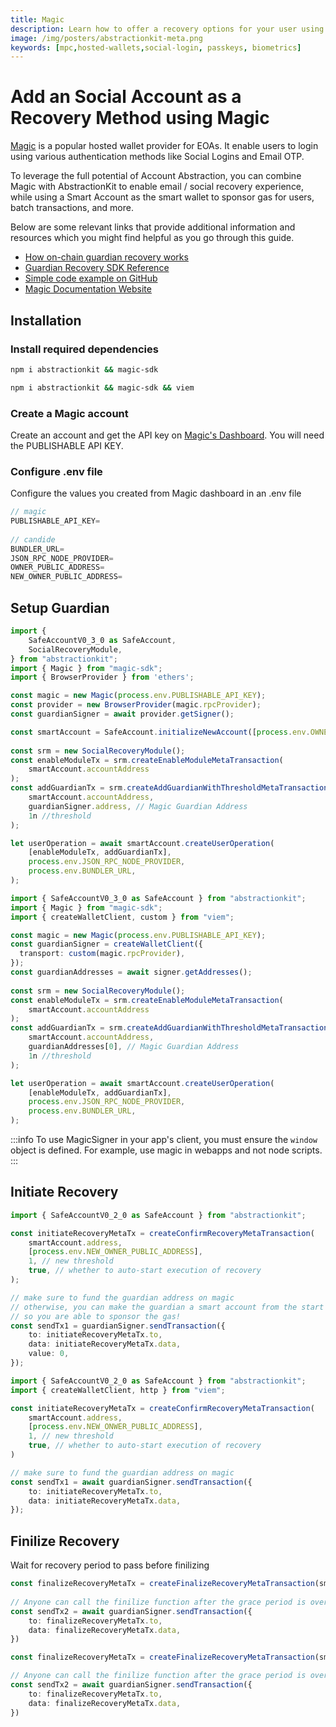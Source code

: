 ```yaml
---
title: Magic
description: Learn how to offer a recovery options for your user using Magic and AbstractinKit
image: /img/posters/abstractionkit-meta.png
keywords: [mpc,hosted-wallets,social-login, passkeys, biometrics]
---
```


# Add an Social Account as a Recovery Method using Magic

[Magic](https://magic.link) is a popular hosted wallet provider for EOAs. It enable users to login using various authentication methods like Social Logins and Email OTP. 

To leverage the full potential of Account Abstraction, you can combine Magic with AbstractionKit to enable email / social recovery experience, while using a Smart Account as the smart wallet to sponsor gas for users, batch transactions, and more.

Below are some relevant links that provide additional information and resources which you might find helpful as you go through this guide.

- [How on-chain guardian recovery works](https://docs.candide.dev/wallet/plugins/recovery-with-guardians/)
- [Guardian Recovery SDK Reference](https://docs.candide.dev/blog/making-accounts-recoverable/)
- [Simple code example on GitHub](https://github.com/candidelabs/abstractionkit-examples/blob/main/recovery/recovery.ts)
- [Magic Documentation Website](https://magic.link/docs)

## Installation

### Install required dependencies

<Tabs>
<TabItem value="ethers" label="ethers">

```bash
npm i abstractionkit && magic-sdk
```

</TabItem>
<TabItem value="viem" label="viem">

```bash
npm i abstractionkit && magic-sdk && viem
```

</TabItem>
</Tabs>

### Create a Magic account
Create an account and get the API key on [Magic's Dashboard](https://dashboard.magic.link). You will need the PUBLISHABLE API KEY.

### Configure .env file
Configure the values you created from Magic dashboard in an .env file

```ts
// magic
PUBLISHABLE_API_KEY=
    
// candide  
BUNDLER_URL=
JSON_RPC_NODE_PROVIDER=
OWNER_PUBLIC_ADDRESS=
NEW_OWNER_PUBLIC_ADDRESS=
```

## Setup Guardian

<Tabs queryString="library">
<TabItem value="ethers" label="ethers">

```ts
import { 
    SafeAccountV0_3_0 as SafeAccount, 
    SocialRecoveryModule,
} from "abstractionkit";
import { Magic } from "magic-sdk";
import { BrowserProvider } from 'ethers';

const magic = new Magic(process.env.PUBLISHABLE_API_KEY);
const provider = new BrowserProvider(magic.rpcProvider);
const guardianSigner = await provider.getSigner();

const smartAccount = SafeAccount.initializeNewAccount([process.env.OWNER_PUBLIC_ADDRESS]);
    
const srm = new SocialRecoveryModule();
const enableModuleTx = srm.createEnableModuleMetaTransaction(
    smartAccount.accountAddress
);
const addGuardianTx = srm.createAddGuardianWithThresholdMetaTransaction(
    smartAccount.accountAddress, 
    guardianSigner.address, // Magic Guardian Address
    1n //threshold
);

let userOperation = await smartAccount.createUserOperation(
    [enableModuleTx, addGuardianTx],
    process.env.JSON_RPC_NODE_PROVIDER,
    process.env.BUNDLER_URL,
);
```

</TabItem>
<TabItem value="viem" label="viem">

```ts 
import { SafeAccountV0_3_0 as SafeAccount } from "abstractionkit";
import { Magic } from "magic-sdk";
import { createWalletClient, custom } from "viem";

const magic = new Magic(process.env.PUBLISHABLE_API_KEY);
const guardianSigner = createWalletClient({
  transport: custom(magic.rpcProvider),
});
const guardianAddresses = await signer.getAddresses();
    
const srm = new SocialRecoveryModule();
const enableModuleTx = srm.createEnableModuleMetaTransaction(
    smartAccount.accountAddress
);
const addGuardianTx = srm.createAddGuardianWithThresholdMetaTransaction(
    smartAccount.accountAddress, 
    guardianAddresses[0], // Magic Guardian Address
    1n //threshold
);

let userOperation = await smartAccount.createUserOperation(
    [enableModuleTx, addGuardianTx],
    process.env.JSON_RPC_NODE_PROVIDER,
    process.env.BUNDLER_URL,
);
```

</TabItem>
</Tabs>

:::info
To use MagicSigner in your app's client, you must ensure the `window` object is defined. For example, use magic in webapps and not node scripts.
:::

## Initiate Recovery

<Tabs queryString="library">
<TabItem value="ethers" label="ethers">

```ts
import { SafeAccountV0_2_0 as SafeAccount } from "abstractionkit";

const initiateRecoveryMetaTx = createConfirmRecoveryMetaTransaction(
    smartAccount.address, 
    [process.env.NEW_OWNER_PUBLIC_ADDRESS],
    1, // new threshold
    true, // whether to auto-start execution of recovery
);

// make sure to fund the guardian address on magic
// otherwise, you can make the guardian a smart account from the start 
// so you are able to sponsor the gas!
const sendTx1 = guardianSigner.sendTransaction({
    to: initiateRecoveryMetaTx.to,
    data: initiateRecoveryMetaTx.data,
    value: 0,
});
```

</TabItem>
<TabItem value="viem" label="viem">

```ts 
import { SafeAccountV0_2_0 as SafeAccount } from "abstractionkit";
import { createWalletClient, http } from "viem";

const initiateRecoveryMetaTx = createConfirmRecoveryMetaTransaction(
    smartAccount.address, 
    [process.env.NEW_ONWER_PUBLIC_ADDRESS],
    1, // new threshold
    true, // whether to auto-start execution of recovery
)

// make sure to fund the guardian address on magic
const sendTx1 = await guardianSigner.sendTransaction({
    to: initiateRecoveryMetaTx.to,
    data: initiateRecoveryMetaTx.data,
});
```
</TabItem>
</Tabs>

## Finilize Recovery
Wait for recovery period to pass before finilizing

<Tabs queryString="library">
<TabItem value="ethers" label="ethers">

```ts
const finalizeRecoveryMetaTx = createFinalizeRecoveryMetaTransaction(smartAccount.accountAddress)
    
// Anyone can call the finilize function after the grace period is over
const sendTx2 = await guardianSigner.sendTransaction({
    to: finalizeRecoveryMetaTx.to,
    data: finalizeRecoveryMetaTx.data,
})
```

</TabItem>

<TabItem value="viem" label="viem">

```ts
const finalizeRecoveryMetaTx = createFinalizeRecoveryMetaTransaction(smartAccount.accountAddress)

// Anyone can call the finilize function after the grace period is over
const sendTx2 = await guardianSigner.sendTransaction({
    to: finalizeRecoveryMetaTx.to,
    data: finalizeRecoveryMetaTx.data,
})
```

</TabItem>
</Tabs>